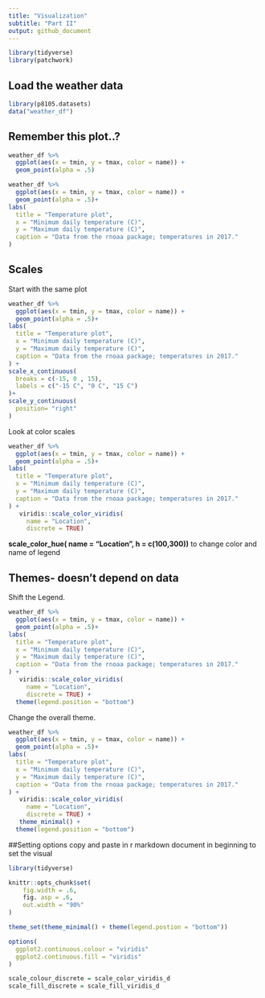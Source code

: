 ```yaml
---
title: "Visualization"
subtitle: "Part II"
output: github_document
---
```


```r
library(tidyverse)
library(patchwork)
```

## Load the weather data


```r
library(p8105.datasets)
data("weather_df")
```

## Remember this plot..?

```r
weather_df %>% 
  ggplot(aes(x = tmin, y = tmax, color = name)) +
  geom_point(alpha = .5)
```

```r
weather_df %>% 
  ggplot(aes(x = tmin, y = tmax, color = name)) +
  geom_point(alpha = .5)+
labs(
  title = "Temperature plot",
  x = "Minimum daily temperature (C)",
  y = "Maximum daily temperature (C)",
  caption = "Data from the rnoaa package; temperatures in 2017."
)
```

## Scales

Start with the same plot

```r
weather_df %>% 
  ggplot(aes(x = tmin, y = tmax, color = name)) +
  geom_point(alpha = .5)+
labs(
  title = "Temperature plot",
  x = "Minimum daily temperature (C)",
  y = "Maximum daily temperature (C)",
  caption = "Data from the rnoaa package; temperatures in 2017."
) +
scale_x_continuous(
  breaks = c(-15, 0 , 15),
  labels = c("-15 C", "0 C", "15 C")
)+
scale_y_continuous(
  position= "right"
)
```

Look at color scales

```r
weather_df %>% 
  ggplot(aes(x = tmin, y = tmax, color = name)) +
  geom_point(alpha = .5)+
labs(
  title = "Temperature plot",
  x = "Minimum daily temperature (C)",
  y = "Maximum daily temperature (C)",
  caption = "Data from the rnoaa package; temperatures in 2017."
) +
   viridis::scale_color_viridis(
     name = "Location",
     discrete = TRUE)
```

**scale_color_hue(
  name = "Location",
  h = c(100,300))** to change color and name of legend

## Themes- doesn't depend on data

Shift the Legend.

```r
weather_df %>% 
  ggplot(aes(x = tmin, y = tmax, color = name)) +
  geom_point(alpha = .5)+
labs(
  title = "Temperature plot",
  x = "Minimum daily temperature (C)",
  y = "Maximum daily temperature (C)",
  caption = "Data from the rnoaa package; temperatures in 2017."
) +
   viridis::scale_color_viridis(
     name = "Location",
     discrete = TRUE) +
  theme(legend.position = "bottom")
```

Change the overall theme.
```r
weather_df %>% 
  ggplot(aes(x = tmin, y = tmax, color = name)) +
  geom_point(alpha = .5)+
labs(
  title = "Temperature plot",
  x = "Minimum daily temperature (C)",
  y = "Maximum daily temperature (C)",
  caption = "Data from the rnoaa package; temperatures in 2017."
) +
   viridis::scale_color_viridis(
     name = "Location",
     discrete = TRUE) +
   theme_minimal() +
  theme(legend.position = "bottom")
```

##Setting options
copy and paste in r markdown document in beginning to set the visual
```r
library(tidyverse)

knittr::opts_chunk$set(
    fig.width = .6,
    fig. asp = .6,
    out.width = "90%"
)

theme_set(theme_minimal() + theme(legend.postion = "bottom"))

options(
  ggplot2.continuous.colour = "viridis"
  ggplot2.continuous.fill = "viridis"
)

scale_colour_discrete = scale_color_viridis_d
scale_fill_discrete = scale_fill_viridis_d
```


